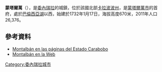 '''蒙塔爾萬'''（{{lang-es|Montalbán}}），是[[委內瑞拉|委內瑞拉]]的城鎮，位於該國北部[[卡拉波波州|卡拉波波州]]，是[[蒙塔爾萬市|蒙塔爾萬市]]的首府，處於[[巴倫西亞湖|巴倫西亞湖]]以西，始建於1732年1月17日，海拔高度670米，2011年人口26,376。

==參考資料==
*[https://web.archive.org/web/20081202165106/http://www.carabobo.gob.ve/municipios2.php?id_municipio=12 Montalbán en las páginas del Estado Carabobo]
*[http://montalbanweb.tripod.com/montalban.htm Montalbán en la Web]

{{Venezuela-geo-stub}}
[[Category:委內瑞拉城市|Category:委內瑞拉城市]]